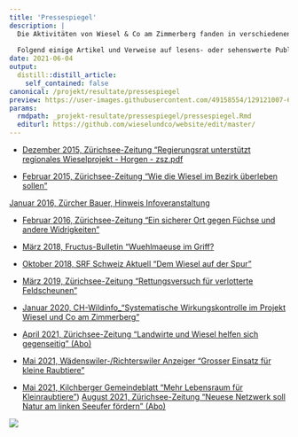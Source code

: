 ```yaml
---
title: 'Pressespiegel'
description: |
  Die Aktivitäten von Wiesel & Co am Zimmerberg fanden in verschiedenen Pressehäusern Resonanz.
  
  Folgend einige Artikel und Verweise auf lesens- oder sehenswerte Publikationen: 
date: 2021-06-04
output:
  distill::distill_article:
    self_contained: false
canonical: /projekt/resultate/pressespiegel
preview: https://user-images.githubusercontent.com/49158554/129121007-6ce0a617-2888-4f96-a1e6-0662ae97aca4.jpg
params:
  rmdpath: _projekt-resultate/pressespiegel/pressespiegel.Rmd
  editurl: https://github.com/wieselundco/website/edit/master/
---
```


- [Dezember 2015, Zürichsee-Zeitung "Regierungsrat unterstützt regionales Wieselprojekt - Horgen - zsz.pdf](https://github.com/wieselundco/website/files/6971985/Horgen_.Regierungsrat.unterstutzt.regionales.Wieselprojekt.-.Horgen.-.zsz.pdf)

- [Februar 2015, Zürichsee-Zeitung "Wie die Wiesel im Bezirk überleben sollen"](https://user-images.githubusercontent.com/49158554/129247794-b5b1acbe-f25d-4777-b64d-a104528a1bc6.jpg)

[Januar 2016, Zürcher Bauer, Hinweis Infoveranstaltung](https://github.com/wieselundco/website/files/6982530/Abdruck.Veranstaltungshinweis.pdf)


- [Februar 2016, Zürichsee-Zeitung "Ein sicherer Ort gegen Füchse und andere Widrigkeiten"](https://github.com/wieselundco/website/files/6972002/WDENSW.1.PDF)


- [März 2018, Fructus-Bulletin "Wuehlmaeuse im Griff?](https://github.com/wieselundco/website/files/6971997/Fructus-Bulletin-127_Auszug-Wuehlmaeuse.pdf)

- [Oktober 2018, SRF Schweiz Aktuell "Dem Wiesel auf der Spur"](https://tp.srgssr.ch/p/portal?urn=urn:srf:video:7bb03a36-285a-42b7-ac32-135bccec30c7&autoplay=true&legacy=true&width=640&height=360&playerType=)

- [März 2019, Zürichsee-Zeitung "Rettungsversuch für verlotterte Feldscheunen"](https://github.com/wieselundco/website/files/6972040/ZSZ.26.03.2019.-.Feldscheunen.pdf)

- [Januar 2020, CH-Wildinfo_"Systematische Wirkungskontrolle im Projekt Wiesel und Co am Zimmerberg"](https://github.com/wieselundco/website/files/6972077/CH-Wildinfo_2020-1-auszug.pdf)

- <a href='https://www.zsz.ch/landwirte-und-wiesel-helfen-sich-gegenseitig-900393926751' target='_blank'>April 2021, Zürichsee-Zeitung "Landwirte und Wiesel helfen sich gegenseitig" (Abo)</a>
- <a href='https://waedenswiler-anzeiger.ch/2021/05/19/grosser-einsatz-fuer-kleine-raubtiere' target='_blank'>Mai 2021, Wädenswiler-/Richterswiler Anzeiger "Grosser Einsatz für kleine Raubtiere"</a>
- [Mai 2021, Kilchberger Gemeindeblatt "Mehr Lebensraum für Kleinraubtiere"](KIBG_s6_WiCoZ_21_05_12.pdf))
[August 2021, Zürichsee-Zeitung "Neuese Netzwerk soll Natur am linken Seeufer fördern" (Abo)](https://www.zsz.ch/neues-netzwerk-soll-natur-am-linken-seeufer-foerdern-822039542417)

![](https://user-images.githubusercontent.com/49158554/129121054-4eb7d66e-e581-4012-ab17-8f7526bcbe47.JPG)

```r



```

